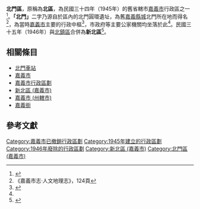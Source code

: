 {{about|民國三十四年（1945年）[[嘉義市_(1945年－1950年)|嘉義市]]曾經存在的行政區|1945年－1950年存在的'''北門區'''|北門郡|[[臺南市|臺南市]]的一個同名行政區|北門區}}
{{Infobox Former Subdivision
|native_name = <small>舊稱：（舊）北區</small><!---Note: Chinese Postal Map Romanization in use as Hanyu Pinyin is anachronistic. Please propose any amendments to the following on the talk page first.
  -->
|conventional_long_name = 北門區
|common_name = 嘉義市
|subdivision = [[嘉義市_(1945年－1950年)|嘉義市]][[區_(中華民國)|區]](1945-1946)
|nation = {{ROC}}
|title_leader = 區長
|leader1 = —
|year_leader1    = —
|leader2 = 
|year_leader2    = 
|year_pre = 
|event_pre=     
|date_pre=
|year_start = 1945年
|event_start = 戰後，改制[[嘉義市_(1945年－1950年)|省轄嘉義市]]，設北門區。
|date_start =12月1日
|year_end = 1946年
|event_end = 與[[北鎮區|北鎮區]]合併為[[新北區_(嘉義市)|新北區]]。
|date_end = 
|p1 = 嘉義市 (州轄市)
|flag_p1 = Flag_of_Japan_(1870-1999).svg
|s1 = 新北區 (嘉義市)
|flag_s1 = Flag of the Republic of China.svg
|image_flag = 
|flag_type = 
|flag = 
|image_coat = 
|symbol = 
|symbol_type = 
|image_map = 
|image_map_caption = 
|image_map2 = 
|image_map2_caption = 
|stat_year1= 
|stat_area1= 
|stat_pop1= 
|political_subdiv = 
|today = [[嘉義市|嘉義市]]
}}

'''北門區'''，原稱為'''北區'''，為民國三十四年（1945年）的舊省轄市[[嘉義市_(1945年－1950年)|嘉義市]]行政區之一<ref>{{Cite web |url=http://www.aiplus.idv.tw/soviet/LTWCITY3.HTM |title=臺灣建制市的市轄區變遷 |accessdate=2015-10-14 |archive-date=2017-05-04 |archive-url=https://web.archive.org/web/20170504030347/http://www.aiplus.idv.tw/soviet/LTWCITY3.HTM |dead-url=no }}</ref>。'''「北門」'''二字乃源自於區內的北門圓環遺址，為舊[[嘉義縣城|嘉義縣城]]北門所在地而得名<ref name="志124">《嘉義市志·人文地理志》，124頁</ref>，為當時[[嘉義市_(1945年－1950年)|嘉義市]]主要的行政中樞<ref>{{Cite web |url=http://www.moi.gov.tw/dca/02place_002_09.aspx |title=內政部民政司-地方制度地方行政區域簡介嘉義市 |accessdate=2015-10-14 |archive-date=2015-12-22 |archive-url=https://web.archive.org/web/20151222101133/http://www.moi.gov.tw/dca/02place_002_09.aspx |dead-url=no }}</ref>，市政府等主要公家機關均坐落於此<ref name="志124"/>。民國三十五年（1946年）與[[北鎮區|北鎮區]]合併為'''新北區'''<ref>{{Cite web |url=http://www.tbocc.gov.tw/ModuleMsg/Files/827/AttachFile/04-%E6%94%BF%E4%BA%8B%E5%BF%97089-122.pdf |title=《嘉義縣志，政事志，卷三》，頁100-104 |accessdate=2016-09-24 |archive-date=2016-09-24 |archive-url=https://web.archive.org/web/20160924111424/http://www.tbocc.gov.tw/ModuleMsg/Files/827/AttachFile/04-%E6%94%BF%E4%BA%8B%E5%BF%97089-122.pdf |dead-url=no }}</ref>。

== 相關條目 ==
* [[北門車站_(嘉義市)|北門車站]]
* [[嘉義市|嘉義市]]
* [[嘉義市行政區劃|嘉義市行政區劃]]
*[[新北區_(嘉義市)|新北區 (嘉義市)]]
* [[嘉義市_(州轄市)|嘉義市 (州轄市)]]
* [[嘉義街|嘉義街]]

==參考文獻==
<references />

{{嘉義市行政區劃}}

[[Category:嘉義市已撤銷行政區劃|Category:嘉義市已撤銷行政區劃]]
[[Category:1945年建立的行政區劃|Category:1945年建立的行政區劃]]
[[Category:1946年廢除的行政區劃|Category:1946年廢除的行政區劃]]
[[Category:新北區_(嘉義市)|Category:新北區 (嘉義市)]]
[[Category:北門區_(嘉義市)|Category:北門區 (嘉義市)]]